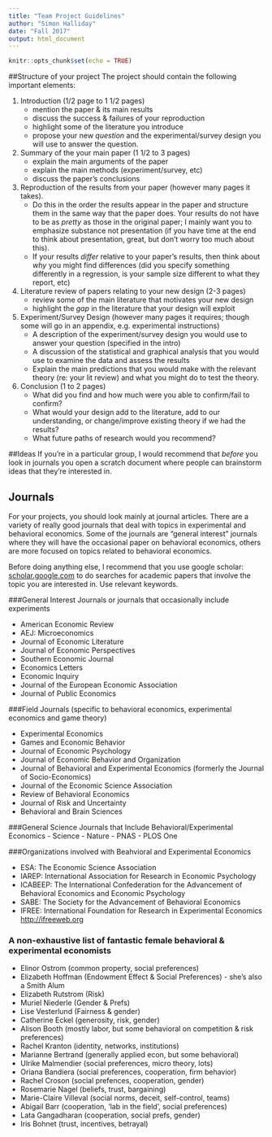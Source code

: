 ```yaml
---
title: "Team Project Guidelines"
author: "Simon Halliday"
date: "Fall 2017"
output: html_document
---
```


```r
knitr::opts_chunk$set(echo = TRUE)
```

##Structure of your project
The project should contain the following important elements: 

1. Introduction (1/2 page to 1 1/2 pages) 
    - mention the paper & its main results
    - discuss the success & failures of your reproduction 
    - highlight some of the literature you introduce 
    - propose your new *question* and the experimental/survey design you will
    use to answer the question. 
2. Summary of the your main paper (1 1/2 to 3 pages)
    - explain the main arguments of the paper
    - explain the main methods (experiment/survey, etc)
    - discuss the paper's conclusions
3. Reproduction of the results from your paper (however many pages it takes). 
    - Do this in the order the results appear in the paper and structure them 
    in the same way that the paper does. Your results do not have to be as 
    *pretty* as those in the original paper; I mainly want you to emphasize 
    substance not presentation (if you have time at the end to think 
    about presentation, great, but don't worry too much about this). 
    - If your results *differ* relative to your paper's results, then think
    about *why* you might find differences (did you specify something 
    differently in a regression, is your sample size different to what they
    report, etc)
4. Literature review of papers relating to your new design (2-3 pages)
    - review some of the main literature that motivates your new design
    - highlight the *gap* in the literature that your design will exploit
5. Experiment/Survey Design (however many pages it requires; though some will go in an appendix, e.g. experimental instructions)
    - A description of the experiment/survey design you would use to answer
your question (specified in the intro) 
    - A discussion of the statistical and graphical analysis that you would use 
    to examine the data and assess the results 
    - Explain the main predictions that you would make with the relevant theory
    (re: your lit review) and what you might do to test the theory.
6. Conclusion (1 to 2 pages)
    - What did you find and how much were you able to confirm/fail to confirm? 
    - What would your design add to the literature, add to our understanding, or change/improve existing theory if we had the results?
    - What future paths of research would you recommend? 

##Ideas
If you're in a particular group, I would recommend that *before* you look in journals you open a scratch document where people can brainstorm ideas that they're interested in. 

## Journals
For your projects, you should look mainly at journal articles. There are a variety of really good journals that deal with topics in experimental and behavioral economics. Some of the journals are "general interest" journals where they will have the occasional paper on behavioral economics, others are more focused on topics related to behavioral economics. 

Before doing anything else, I recommend that you use google scholar: [scholar.google.com](http://scholar.google.com) to do searches for academic papers that involve the topic you are interested in. Use relevant keywords. 

###General Interest Journals or journals that occasionally include experiments

- American Economic Review 
- AEJ: Microeconomics 
- Journal of Economic Literature
- Journal of Economic Perspectives
- Southern Economic Journal 
- Economics Letters
- Economic Inquiry
- Journal of the European Economic Association 
- Journal of Public Economics

###Field Journals (specific to behavioral economics, experimental economics and game theory)

- Experimental Economics
- Games and Economic Behavior
- Journal of Economic Psychology
- Journal of Economic Behavior and Organization
- Journal of Behavioral and Experimental Economics (formerly the Journal of Socio-Economics)
- Journal of the Economic Science Association 
- Review of Behavioral Economics
- Journal of Risk and Uncertainty
- Behavioral and Brain Sciences

###General Science Journals that Include Behavioral/Experimental Economics
- Science
- Nature
- PNAS
- PLOS One

###Organizations involved with Beahvioral and Experimental Economics

- ESA: The Economic Science Association
- IAREP: International Association for Research in Economic Psychology
- ICABEEP: The International Confederation for the Advancement of Behavioral Economics and Economic Psychology
- SABE: The Society for the Advancement of Behavioral Economics
- IFREE: International Foundation for Research in Experimental Economics [http://ifreeweb.org](http://ifreeweb.org)



### A non-exhaustive list of fantastic female behavioral & experimental economists

- Elinor Ostrom (common property, social preferences)
- Elizabeth Hoffman (Endowment Effect & Social Preferences) - she's also a Smith Alum
- Elizabeth Rutstrom (Risk)
- Muriel Niederle (Gender & Prefs)
- Lise Vesterlund (Fairness & gender)
- Catherine Eckel (generosity, risk, gender)
- Alison Booth (mostly labor, but some behavioral on competition & risk preferences)
- Rachel Kranton (identity, networks, institutions)
- Marianne Bertrand (generally applied econ, but some behavioral)
- Ulrike Malmendier (social preferences, micro theory, lots)
- Oriana Bandiera (social preferences, cooperation, firm behavior)
- Rachel Croson (social prefences, cooperation, gender)
- Rosemarie Nagel (beliefs, trust, bargaining)
- Marie-Claire Villeval (social norms, deceit, self-control, teams)
- Abigail Barr (cooperation, 'lab in the field', social preferences)
- Lata Gangadharan (cooperation, social prefs, gender)
- Iris Bohnet (trust, incentives, betrayal)

